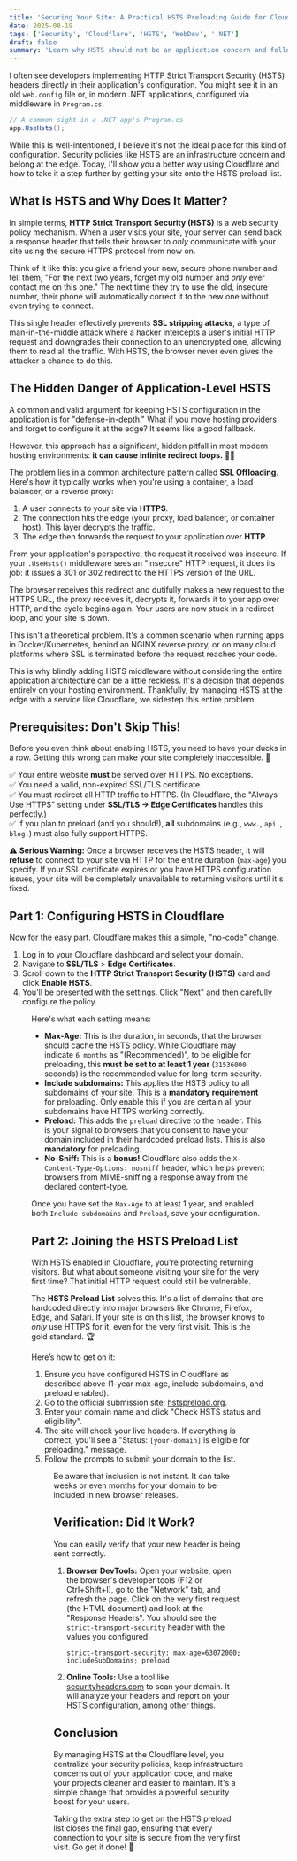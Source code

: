 ```yaml
---
title: 'Securing Your Site: A Practical HSTS Preloading Guide for Cloudflare Users'
date: 2025-08-19
tags: ['Security', 'Cloudflare', 'HSTS', 'WebDev', '.NET']
draft: false
summary: 'Learn why HSTS should not be an application concern and follow this practical guide to correctly configure it at the edge with Cloudflare, getting your site onto the HSTS preload list for maximum security.'
---
```


I often see developers implementing HTTP Strict Transport Security (HSTS) headers directly in their application's configuration. You might see it in an old `web.config` file or, in modern .NET applications, configured via middleware in `Program.cs`.

```csharp
// A common sight in a .NET app's Program.cs
app.UseHsts();
```

While this is well-intentioned, I believe it's not the ideal place for this kind of configuration. Security policies like HSTS are an infrastructure concern and belong at the edge. Today, I'll show you a better way using Cloudflare and how to take it a step further by getting your site onto the HSTS preload list.

## What is HSTS and Why Does It Matter?

In simple terms, **HTTP Strict Transport Security (HSTS)** is a web security policy mechanism. When a user visits your site, your server can send back a response header that tells their browser to *only* communicate with your site using the secure HTTPS protocol from now on.

Think of it like this: you give a friend your new, secure phone number and tell them, "For the next two years, forget my old number and *only* ever contact me on this one." The next time they try to use the old, insecure number, their phone will automatically correct it to the new one without even trying to connect.

This single header effectively prevents **SSL stripping attacks**, a type of man-in-the-middle attack where a hacker intercepts a user's initial HTTP request and downgrades their connection to an unencrypted one, allowing them to read all the traffic. With HSTS, the browser never even gives the attacker a chance to do this.

## The Hidden Danger of Application-Level HSTS

A common and valid argument for keeping HSTS configuration in the application is for "defense-in-depth." What if you move hosting providers and forget to configure it at the edge? It seems like a good fallback.

However, this approach has a significant, hidden pitfall in most modern hosting environments: **it can cause infinite redirect loops.** 😵‍💫

The problem lies in a common architecture pattern called **SSL Offloading**. Here's how it typically works when you're using a container, a load balancer, or a reverse proxy:

1.  A user connects to your site via **HTTPS**.
2.  The connection hits the edge (your proxy, load balancer, or container host). This layer decrypts the traffic.
3.  The edge then forwards the request to your application over **HTTP**.

From your application's perspective, the request it received was insecure. If your `.UseHsts()` middleware sees an "insecure" HTTP request, it does its job: it issues a 301 or 302 redirect to the HTTPS version of the URL.

The browser receives this redirect and dutifully makes a new request to the HTTPS URL, the proxy receives it, decrypts it, forwards it to your app over HTTP, and the cycle begins again. Your users are now stuck in a redirect loop, and your site is down.

This isn't a theoretical problem. It's a common scenario when running apps in Docker/Kubernetes, behind an NGINX reverse proxy, or on many cloud platforms where SSL is terminated before the request reaches your code.

This is why blindly adding HSTS middleware without considering the entire application architecture can be a little reckless. It's a decision that depends entirely on your hosting environment. Thankfully, by managing HSTS at the edge with a service like Cloudflare, we sidestep this entire problem.

## Prerequisites: Don't Skip This\!

Before you even think about enabling HSTS, you need to have your ducks in a row. Getting this wrong can make your site completely inaccessible. 😬

✅ Your entire website **must** be served over HTTPS. No exceptions.\
✅ You need a valid, non-expired SSL/TLS certificate.\
✅ You must redirect all HTTP traffic to HTTPS. (In Cloudflare, the "Always Use HTTPS" setting under **SSL/TLS -\> Edge Certificates** handles this perfectly.)\
✅ If you plan to preload (and you should\!), **all** subdomains (e.g., `www.`, `api.`, `blog.`) must also fully support HTTPS.

⚠️ **Serious Warning:** Once a browser receives the HSTS header, it will **refuse** to connect to your site via HTTP for the entire duration (`max-age`) you specify. If your SSL certificate expires or you have HTTPS configuration issues, your site will be completely unavailable to returning visitors until it's fixed.

## Part 1: Configuring HSTS in Cloudflare

Now for the easy part. Cloudflare makes this a simple, "no-code" change.

1.  Log in to your Cloudflare dashboard and select your domain.
2.  Navigate to **SSL/TLS** \> **Edge Certificates**.
3.  Scroll down to the **HTTP Strict Transport Security (HSTS)** card and click **Enable HSTS**.
4.  You'll be presented with the settings. Click "Next" and then carefully configure the policy.

<Figure key="/images/hsts-cloudflare-config.png" src="/images/hsts-cloudflare-config.png" alt="Cloudflare's HSTS configuration settings pane showing Max-Age, Include Subdomains, Preload, and No-Sniff options." width="0" height="0" caption="Configuring the HSTS policy in the Cloudflare dashboard" />

Here's what each setting means:

* **Max-Age:** This is the duration, in seconds, that the browser should cache the HSTS policy. While Cloudflare may indicate `6 months` as "(Recommended)", to be eligible for preloading, this **must be set to at least 1 year** (`31536000` seconds) is the recommended value for long-term security.
* **Include subdomains:** This applies the HSTS policy to all subdomains of your site. This is a **mandatory requirement** for preloading. Only enable this if you are certain all your subdomains have HTTPS working correctly.
* **Preload:** This adds the `preload` directive to the header. This is your signal to browsers that you consent to have your domain included in their hardcoded preload lists. This is also **mandatory** for preloading.
* **No-Sniff:** This is a **bonus!** Cloudflare also adds the `X-Content-Type-Options: nosniff` header, which helps prevent browsers from MIME-sniffing a response away from the declared content-type.

Once you have set the `Max-Age` to at least 1 year, and enabled both `Include subdomains` and `Preload`, save your configuration.

## Part 2: Joining the HSTS Preload List

With HSTS enabled in Cloudflare, you're protecting returning visitors. But what about someone visiting your site for the very first time? That initial HTTP request could still be vulnerable.

The **HSTS Preload List** solves this. It's a list of domains that are hardcoded directly into major browsers like Chrome, Firefox, Edge, and Safari. If your site is on this list, the browser knows to *only* use HTTPS for it, even for the very first visit. This is the gold standard. 🏆

Here’s how to get on it:

1.  Ensure you have configured HSTS in Cloudflare as described above (1-year max-age, include subdomains, and preload enabled).
2.  Go to the official submission site: [hstspreload.org](https://hstspreload.org).
3.  Enter your domain name and click "Check HSTS status and eligibility".
4.  The site will check your live headers. If everything is correct, you'll see a "Status: `[your-domain]` is eligible for preloading." message.
5.  Follow the prompts to submit your domain to the list.

<Figure key="/images/hsts-preload-check.png" src="/images/hsts-preload-check.png" alt="The hstspreload.org website showing a successful eligibility check for a domain." width="0" height="0" caption="Successful eligibility check on hstspreload.org" />

Be aware that inclusion is not instant. It can take weeks or even months for your domain to be included in new browser releases.

## Verification: Did It Work?

You can easily verify that your new header is being sent correctly.

1.  **Browser DevTools:** Open your website, open the browser's developer tools (F12 or Ctrl+Shift+I), go to the "Network" tab, and refresh the page. Click on the very first request (the HTML document) and look at the "Response Headers". You should see the `strict-transport-security` header with the values you configured.

    ```http
    strict-transport-security: max-age=63072000; includeSubDomains; preload
    ```

2.  **Online Tools:** Use a tool like [securityheaders.com](https://securityheaders.com) to scan your domain. It will analyze your headers and report on your HSTS configuration, among other things.

## Conclusion

By managing HSTS at the Cloudflare level, you centralize your security policies, keep infrastructure concerns out of your application code, and make your projects cleaner and easier to maintain. It's a simple change that provides a powerful security boost for your users.

Taking the extra step to get on the HSTS preload list closes the final gap, ensuring that every connection to your site is secure from the very first visit. Go get it done\! 🚀
